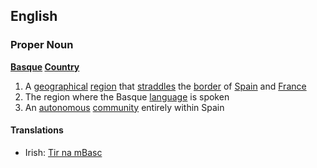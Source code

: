 ==English==
===Proper Noun===
{{wikipedia}}
'''[[Basque]] [[Country]]'''
# A [[geographical]] [[region]] that [[straddle]]s the [[border]] of [[Spain]] and [[France]]
# The region where the Basque [[language]] is spoken
# An [[autonomous]] [[community]] entirely within Spain
{{wikipediapar|Basque Country (autonomous community)}}
====Translations====
*Irish: [[Tir na mBasc]]